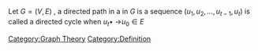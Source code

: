 Let <math display="inline">G = \left( V,E \right)</math> , a directed path in a in <math display="inline">G</math> is a sequence <math display="inline">\left( u_{1}, u_{2},  \dots ,u_{t - 1},u_{t} \right)</math> is called a directed cycle when <math display="inline">u_{t} \mathrel{\bullet  \!\!\! \rightarrow} u_{0} \in E</math>
[[Category:Graph Theory]]
[[Category:Definition]]